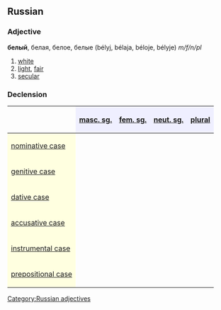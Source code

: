 ==Russian==
[[Category:Russian adjectives]]
===Adjective===
'''белый''', белая, белое, белые (bélyj, bélaja, béloje, bélyje) ''m/f/n/pl''

#[[white]]
#[[light]], [[fair]]
#[[secular]]

===Declension===
{| border="1" cellpadding="4" cellspacing="0"
!
! style="background-color: #EFEFFF" align="center"|[[masculine|masc. sg.]]
! style="background-color: #EFEFFF" align="center"|[[feminine|fem. sg.]]
! style="background-color: #EFEFFF" align="center"|[[neuter|neut. sg.]]
! style="background-color: #EFEFFF" align="center"|[[plural]]
|-
! style="background-color: #FFFFE0" align="left"|[[nominative case]]
| align="center"|{{RUchar|бе́лый}}
| align="center"|{{RUchar|бе́лая}}
| align="center"|{{RUchar|бе́лое}}
| align="center"|{{RUchar|бе́лые}}
|-
! style="background-color: #FFFFE0" align="left"|[[genitive case]]
| align="center"|{{RUchar|бе́лого}}
| align="center"|{{RUchar|бе́лой}}
| align="center"|{{RUchar|бе́лого}}
| align="center"|{{RUchar|бе́лых}}
|-
! style="background-color: #FFFFE0" align="left"|[[dative case]]
| align="center"|{{RUchar|бе́лому}}
| align="center"|{{RUchar|бе́лой}}
| align="center"|{{RUchar|бе́лому}}
| align="center"|{{RUchar|бе́лым}}
|-
! style="background-color: #FFFFE0" align="left"|[[accusative case]]
| align="center"|{{RUchar|бе́лый,</br>бе́лого}}
| align="center"|{{RUchar|бе́лую}}
| align="center"|{{RUchar|бе́лое}}
| align="center"|{{RUchar|бе́лые,</br>бе́лых}}
|-
! style="background-color: #FFFFE0" align="left"|[[instrumental case]]
| align="center"|{{RUchar|бе́лым}}
| align="center"|{{RUchar|бе́лой,</br>бе́лою}}
| align="center"|{{RUchar|бе́лым}}
| align="center"|{{RUchar|бе́лыми}}
|-
! style="background-color: #FFFFE0" align="left"|[[prepositional case]]
| align="center"|{{RUchar|о бе́лом}}
| align="center"|{{RUchar|о бе́лой}}
| align="center"|{{RUchar|о бе́лом}}
| align="center"|{{RUchar|о бе́лых}}
|}